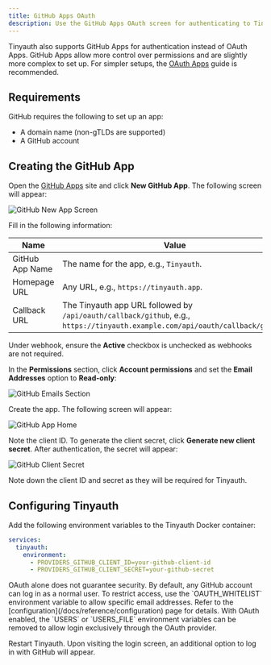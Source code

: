 ```yaml
---
title: GitHub Apps OAuth
description: Use the GitHub Apps OAuth screen for authenticating to Tinyauth.
---
```


Tinyauth also supports GitHub Apps for authentication instead of OAuth Apps. GitHub Apps allow more control over permissions and are slightly more complex to set up. For simpler setups, the [OAuth Apps](/docs/guides/github-oauth.md) guide is recommended.

## Requirements

GitHub requires the following to set up an app:

- A domain name (non-gTLDs are supported)
- A GitHub account

## Creating the GitHub App

Open the [GitHub Apps](https://github.com/settings/apps) site and click **New GitHub App**. The following screen will appear:

![GitHub New App Screen](/screenshots/github-app-new.png)

Fill in the following information:

| Name            | Value                                                                                                                          |
| --------------- | ------------------------------------------------------------------------------------------------------------------------------ |
| GitHub App Name | The name for the app, e.g., `Tinyauth`.                                                                                        |
| Homepage URL    | Any URL, e.g., `https://tinyauth.app`.                                                                                         |
| Callback URL    | The Tinyauth app URL followed by `/api/oauth/callback/github`, e.g., `https://tinyauth.example.com/api/oauth/callback/github`. |

Under webhook, ensure the **Active** checkbox is unchecked as webhooks are not required.

In the **Permissions** section, click **Account permissions** and set the **Email Addresses** option to **Read-only**:

![GitHub Emails Section](/screenshots/github-app-email.png)

Create the app. The following screen will appear:

![GitHub App Home](/screenshots/github-app-home.png)

Note the client ID. To generate the client secret, click **Generate new client secret**. After authentication, the secret will appear:

![GitHub Client Secret](/screenshots/github-app-client-secret.png)

Note down the client ID and secret as they will be required for Tinyauth.

## Configuring Tinyauth

Add the following environment variables to the Tinyauth Docker container:

```yaml
services:
  tinyauth:
    environment:
      - PROVIDERS_GITHUB_CLIENT_ID=your-github-client-id
      - PROVIDERS_GITHUB_CLIENT_SECRET=your-github-secret
```

<Callout type="warning">
  OAuth alone does not guarantee security. By default, any GitHub account can
  log in as a normal user. To restrict access, use the `OAUTH_WHITELIST`
  environment variable to allow specific email addresses. Refer to the
  [configuration](/docs/reference/configuration) page for details.
</Callout>

<Callout type="info">
  With OAuth enabled, the `USERS` or `USERS_FILE` environment variables can be
  removed to allow login exclusively through the OAuth provider.
</Callout>

Restart Tinyauth. Upon visiting the login screen, an additional option to log in with GitHub will appear.
